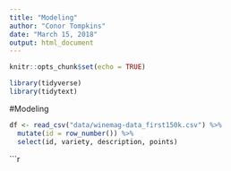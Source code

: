 ```yaml
---
title: "Modeling"
author: "Conor Tompkins"
date: "March 15, 2018"
output: html_document
---
```


```r
knitr::opts_chunk$set(echo = TRUE)
```

```r
library(tidyverse)
library(tidytext)
```

#Modeling
```r
df <- read_csv("data/winemag-data_first150k.csv") %>% 
  mutate(id = row_number()) %>% 
  select(id, variety, description, points)
```

```r
